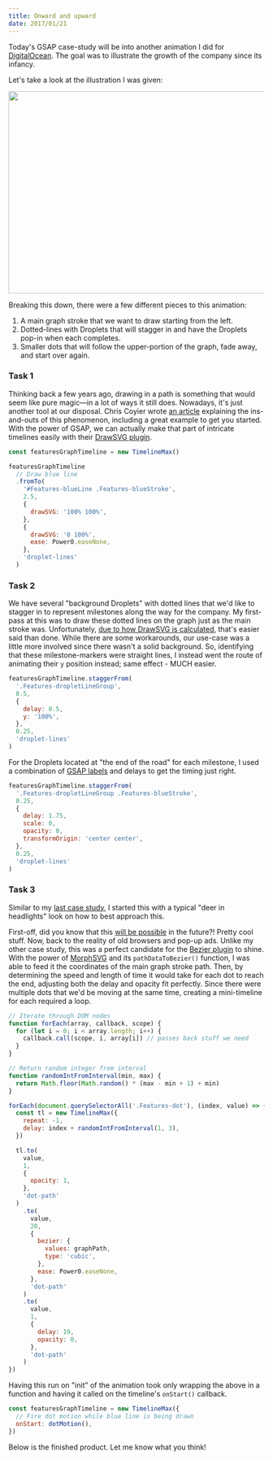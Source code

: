 ```yaml
---
title: Onward and upward
date: 2017/01/21
---
```


Today's GSAP case-study will be into another animation I did for [DigitalOcean](https://www.digitalocean.com). The goal was to illustrate the growth of the company since its infancy.

Let's take a look at the illustration I was given:

<Image
  unoptimized
  src="/uploads/onward-and-upward--illustration.png"
  width="917"
  height="398"
/>

Breaking this down, there were a few different pieces to this animation:

1. A main graph stroke that we want to draw starting from the left.
1. Dotted-lines with Droplets that will stagger in and have the Droplets pop-in when each completes.
1. Smaller dots that will follow the upper-portion of the graph, fade away, and start over again.

### Task 1

Thinking back a few years ago, drawing in a path is something that would seem like pure magic&mdash;in a lot of ways it still does. Nowadays, it's just another tool at our disposal. Chris Coyier wrote [an article](https://css-tricks.com/svg-line-animation-works/) explaining the ins-and-outs of this phenomenon, including a great example to get you started. With the power of GSAP, we can actually make that part of intricate timelines easily with their [DrawSVG plugin](https://greensock.com/drawSVG).

```js
const featuresGraphTimeline = new TimelineMax()

featuresGraphTimeline
  // Draw blue line
  .fromTo(
    '#Features-blueLine .Features-blueStroke',
    2.5,
    {
      drawSVG: '100% 100%',
    },
    {
      drawSVG: '0 100%',
      ease: Power0.easeNone,
    },
    'droplet-lines'
  )
```

### Task 2

We have several "background Droplets" with dotted lines that we'd like to stagger in to represent milestones along the way for the company. My first-pass at this was to draw these dotted lines on the graph just as the main stroke was. Unfortunately, [due to how DrawSVG is calculated](https://greensock.com/forums/topic/13364-draw-svg-and-dashed-line-problem/?p=55538), that's easier said than done. While there are some workarounds, our use-case was a little more involved since there wasn't a solid background. So, identifying that these milestone-markers were straight lines, I instead went the route of animating their `y` position instead; same effect - MUCH easier.

```js
featuresGraphTimeline.staggerFrom(
  '.Features-dropletLineGroup',
  0.5,
  {
    delay: 0.5,
    y: '100%',
  },
  0.25,
  'droplet-lines'
)
```

For the Droplets located at "the end of the road" for each milestone, I used a combination of [GSAP labels](https://greensock.com/position-parameter) and delays to get the timing just right.

```js
featuresGraphTimeline.staggerFrom(
  '.Features-dropletLineGroup .Features-blueStroke',
  0.25,
  {
    delay: 1.75,
    scale: 0,
    opacity: 0,
    transformOrigin: 'center center',
  },
  0.25,
  'droplet-lines'
)
```

### Task 3

Similar to my [last case study](/articles/round-n-round#task-3), I started this with a typical "deer in headlights" look on how to best approach this.

First-off, did you know that this [will be possible](https://css-tricks.com/motion-along-path-in-css/) in the future?! Pretty cool stuff. Now, back to the reality of old browsers and pop-up ads. Unlike my other case study, this was a perfect candidate for the [Bezier plugin](https://greensock.com/BezierPlugin-JS) to shine. With the power of [MorphSVG](https://greensock.com/morphSVG) and its `pathDataToBezier()` function, I was able to feed it the coordinates of the main graph stroke path. Then, by determining the speed and length of time it would take for each dot to reach the end, adjusting both the delay and opacity fit perfectly. Since there were multiple dots that we'd be moving at the same time, creating a mini-timeline for each required a loop.

```js
// Iterate through DOM nodes
function forEach(array, callback, scope) {
  for (let i = 0; i < array.length; i++) {
    callback.call(scope, i, array[i]) // passes back stuff we need
  }
}

// Return random integer from interval
function randomIntFromInterval(min, max) {
  return Math.floor(Math.random() * (max - min + 1) + min)
}

forEach(document.querySelectorAll('.Features-dot'), (index, value) => {
  const tl = new TimelineMax({
    repeat: -1,
    delay: index + randomIntFromInterval(1, 3),
  })

  tl.to(
    value,
    1,
    {
      opacity: 1,
    },
    'dot-path'
  )
    .to(
      value,
      20,
      {
        bezier: {
          values: graphPath,
          type: 'cubic',
        },
        ease: Power0.easeNone,
      },
      'dot-path'
    )
    .to(
      value,
      1,
      {
        delay: 19,
        opacity: 0,
      },
      'dot-path'
    )
})
```

Having this run on "init" of the animation took only wrapping the above in a function and having it called on the timeline's `onStart()` callback.

```js
const featuresGraphTimeline = new TimelineMax({
  // Fire dot motion while blue line is being drawn
  onStart: dotMotion(),
})
```

Below is the finished product. Let me know what you think!

<CodePen codePenId="EZyLgG" />
